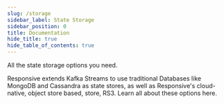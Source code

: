 ```yaml
---
slug: /storage
sidebar_label: State Storage
sidebar_position: 0
title: Documentation
hide_title: true
hide_table_of_contents: true
---
```



<div className={'flex flex-col text-center items-center text-4xl font-heading'}>
    All the state storage options you need<span className={'text-orange-500'}>.</span>
</div>

Responsive extends Kafka Streams to use traditional Databases like MongoDB and Cassandra as state stores, as well as
Responsive's cloud-native, object store based, store, RS3. Learn all about these options here.

<DocCardList />